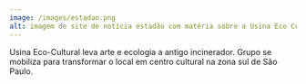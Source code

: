 ```yaml
---
image: /images/estadao.png
alt: imagem de site de notícia estadão com matéria sobre a Usina Eco Cultural
---
```

Usina Eco-Cultural leva arte e ecologia a antigo incinerador. Grupo se mobiliza para transformar o local em centro cultural na zona sul de São Paulo.